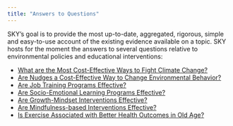 ```yaml
---
title: "Answers to Questions"
---
```


SKY's goal is to provide the most up-to-date, aggregated, rigorous, simple and easy-to-use account of the existing evidence available on a topic.
SKY hosts for the moment the answers to several questions relative to environmental policies and educational interventions:

* [What are the Most Cost-Effective Ways to Fight Climate Change?](CC.html)
* [Are Nudges a Cost-Effective Way to Change Environmental Behavior?](nudges.html)
* [Are Job Training Programs Effective?](JTP.html)
* [Are Socio-Emotional Learning Programs Effective?](SEL.html)
* [Are Growth-Mindset Interventions Effective?](GM.html)
* [Are Mindfulness-based Interventions Effective?](MM.html)
* [Is Exercise Associated with Better Health Outcomes in Old Age?](EH.html)




